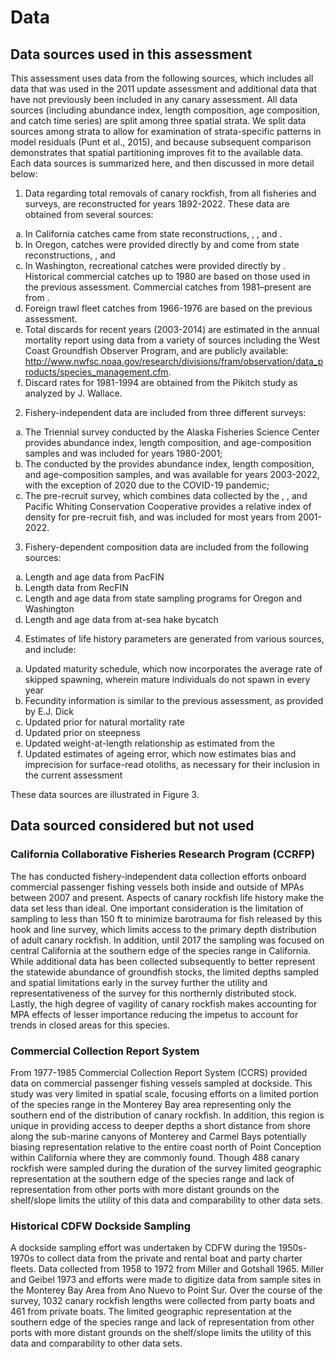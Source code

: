 # Data

## Data sources used in this assessment

This assessment uses data from the following sources, which includes all data that was used in the 2011 update assessment and additional data that have not previously been included in any canary assessment. All data sources (including abundance index, length composition, age composition, and catch time series) are split among three spatial strata. We split data sources among strata to allow for examination of strata-specific patterns in model residuals (Punt et al., 2015), and because subsequent comparison demonstrates that spatial partitioning improves fit to the available data. Each data sources is summarized here, and then discussed in more detail below:

1.  Data regarding total removals of canary rockfish, from all fisheries and surveys, are reconstructed for years 1892-2022. These data are obtained from several sources:

<!-- -->

a.  In California catches came from state reconstructions, \gls{calcom}, \gls{recfin}, and \gls{pacfin}.
b.  In Oregon, catches were provided directly by \gls{odfw} and come from state reconstructions, \gls{pacfin}, and \gls{recfin}
c.  In Washington, recreational catches were provided directly by \gls{wdfw}. Historical commercial catches up to 1980 are based on those used in the previous assessment. Commercial catches from 1981--present are from \gls{pacfin}.
d.  Foreign trawl fleet catches from 1966-1976 are based on the previous assessment.\
e.  Total discards for recent years (2003-2014) are estimated in the annual mortality report using data from a variety of sources including the West Coast Groundfish Observer Program, and are publicly available: <http://www.nwfsc.noaa.gov/research/divisions/fram/observation/data_products/species_management.cfm>.
f.  Discard rates for 1981-1994 are obtained from the Pikitch study as analyzed by J. Wallace.

<!-- -->

2.  Fishery-independent data are included from three different surveys:

<!-- -->

a.  The Triennial survey conducted by the Alaska Fisheries Science Center provides abundance index, length composition, and age-composition samples and was included for years 1980-2001;
b.  The \gls{s-wcgbts} conducted by the \gls{nwfsc} provides abundance index, length composition, and age-composition samples, and was available for years 2003-2022, with the exception of 2020 due to the COVID-19 pandemic;
c.  The pre-recruit survey, which combines data collected by the \gls{swfsc}, \gls{nwfsc}, and Pacific Whiting Conservation Cooperative provides a relative index of density for pre-recruit fish, and was included for most years from 2001-2022.

<!-- -->

3.  Fishery-dependent composition data are included from the following sources:

<!-- -->

a.  Length and age data from PacFIN
b.  Length data from RecFIN
c.  Length and age data from state sampling programs for Oregon and Washington
d.  Length and age data from at-sea hake bycatch

<!-- -->

4.  Estimates of life history parameters are generated from various sources, and include:

<!-- -->

a.  Updated maturity schedule, which now incorporates the average rate of skipped spawning, wherein mature individuals do not spawn in every year
b.  Fecundity information is similar to the previous assessment, as provided by E.J. Dick
c.  Updated prior for natural mortality rate
d.  Updated prior on steepness
e.  Updated weight-at-length relationship as estimated from the \gls{wcgbts}
f.  Updated estimates of ageing error, which now estimates bias and imprecision for surface-read otoliths, as necessary for their inclusion in the current assessment

These data sources are illustrated in Figure 3.

## Data sourced considered but not used

### California Collaborative Fisheries Research Program (CCRFP)

The \gls{ccfrp} has conducted fishery-independent data collection efforts onboard commercial passenger fishing vessels both inside and outside of MPAs between 2007 and present. Aspects of canary rockfish life history make the data set less than ideal. One important consideration is the limitation of sampling to less than 150 ft to minimize barotrauma for fish released by this hook and line survey, which limits access to the primary depth distribution of adult canary rockfish. In addition, until 2017 the sampling was focused on central California at the southern edge of the species range in California. While additional data has been collected subsequently to better represent the statewide abundance of groundfish stocks, the limited depths sampled and spatial limitations early in the survey further the utility and representativeness of the survey for this northernly distributed stock. Lastly, the high degree of vagility of canary rockfish makes accounting for MPA effects of lesser importance reducing the impetus to account for trends in closed areas for this species.

### Commercial Collection Report System

From 1977-1985 Commercial Collection Report System (CCRS) provided data on commercial passenger fishing vessels sampled at dockside. This study was very limited in spatial scale, focusing efforts on a limited portion of the species range in the Monterey Bay area representing only the southern end of the distribution of canary rockfish. In addition, this region is unique in providing access to deeper depths a short distance from shore along the sub-marine canyons of Monterey and Carmel Bays potentially biasing representation relative to the entire coast north of Point Conception within California where they are commonly found. Though 488 canary rockfish were sampled during the duration of the survey limited geographic representation at the southern edge of the species range and lack of representation from other ports with more distant grounds on the shelf/slope limits the utility of this data and comparability to other data sets.

### Historical CDFW Dockside Sampling

A dockside sampling effort was undertaken by CDFW during the 1950s-1970s to collect data from the private and rental boat and party charter fleets. Data collected from 1958 to 1972 from Miller and Gotshall 1965. Miller and Geibel 1973 and efforts were made to digitize data from sample sites in the Monterey Bay Area from Ano Nuevo to Point Sur. Over the course of the survey, 1032 canary rockfish lengths were collected from party boats and 461 from private boats. The limited geographic representation at the southern edge of the species range and lack of representation from other ports with more distant grounds on the shelf/slope limits the utility of this data and comparability to other data sets.
